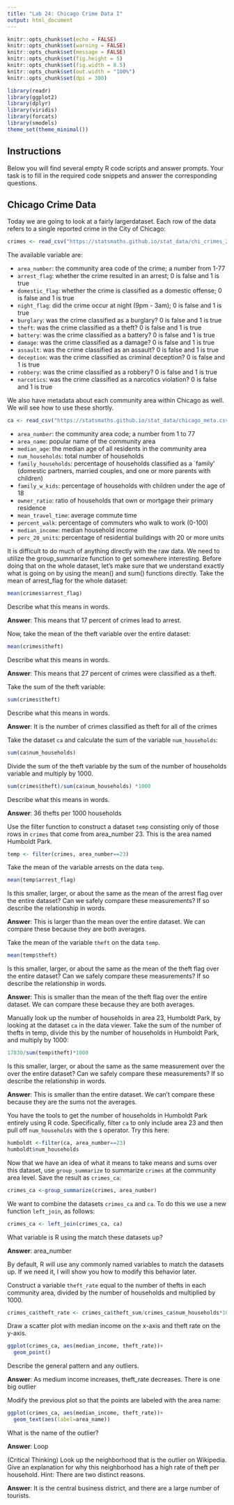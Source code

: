 ```yaml
---
title: "Lab 24: Chicago Crime Data I"
output: html_document
---
```


```r
knitr::opts_chunk$set(echo = FALSE)
knitr::opts_chunk$set(warning = FALSE)
knitr::opts_chunk$set(message = FALSE)
knitr::opts_chunk$set(fig.height = 5)
knitr::opts_chunk$set(fig.width = 8.5)
knitr::opts_chunk$set(out.width = "100%")
knitr::opts_chunk$set(dpi = 300)

library(readr)
library(ggplot2)
library(dplyr)
library(viridis)
library(forcats)
library(smodels)
theme_set(theme_minimal())
```

## Instructions

Below you will find several empty R code scripts and answer prompts. Your task
is to fill in the required code snippets and answer the corresponding
questions.

## Chicago Crime Data

Today we are going to look at a fairly largerdataset. Each row
of the data refers to a single reported crime in the City of Chicago:

```r
crimes <- read_csv("https://statsmaths.github.io/stat_data/chi_crimes_2016.csv")
```

The available variable are:

- `area_number`: the community area code of the crime; a number from 1-77
- `arrest_flag`: whether the crime resulted in an arrest; 0 is false and 1 is true                
- `domestic_flag`: whether the crime is classified as a domestic offense; 0 is false and 1 is true                    
- `night_flag`: did the crime occur at night (9pm - 3am); 0 is false and 1 is true               
- `burglary`: was the crime classified as a burglary? 0 is false and 1 is true
- `theft`: was the crime classified as a theft? 0 is false and 1 is true
- `battery`: was the crime classified as a battery? 0 is false and 1 is true
- `damage`: was the crime classified as a damage? 0 is false and 1 is true
- `assault`: was the crime classified as an assault? 0 is false and 1 is true
- `deception`: was the crime classified as criminal deception? 0 is false and 1 is true
- `robbery`: was the crime classified as a robbery? 0 is false and 1 is true
- `narcotics`: was the crime classified as a narcotics violation? 0 is false and 1 is true

We also have metadata about each community area within Chicago as well.
We will see how to use these shortly.

```r
ca <- read_csv("https://statsmaths.github.io/stat_data/chicago_meta.csv")
```

- `area_number`: the community area code; a number from 1 to 77
- `area_name`: popular name of the community area
- `median_age`: the median age of all residents in the community area
- `num_households`: total number of households
- `family_households`: percentage of households classified as a `family'
                     (domestic partners, married couples, and one or more
                     parents with children)
- `family_w_kids`: percentage of households with children under the age of 18                     
- `owner_ratio`: ratio of households that own or mortgage their primary residence                    
- `mean_travel_time`: average commute time
- `percent_walk`: percentage of commuters who walk to work (0-100)
- `median_income`: median household income
- `perc_20_units`: percentage of residential buildings with 20 or more units


It is difficult to do much of anything directly with the raw data. We
need to utilize the group_summarize function to get somewhere interesting.
Before doing that on the whole dataset, let's make sure that we understand
exactly what is going on by using the mean() and sum() functions directly.
Take the mean of arrest_flag for the whole dataset:

```r
mean(crimes$arrest_flag)
```

Describe what this means in words.

**Answer**: This means that 17 percent of crimes lead to arrest.

Now, take the mean of the theft variable over the entire dataset:

```r
mean(crimes$theft)
```

Describe what this means in words.

**Answer**: This means that 27 percent of crimes were classified as a theft.

Take the sum of the theft variable:

```r
sum(crimes$theft)
```

Describe what this means in words.

**Answer**: It is the number of crimes classified as theft for all of the crimes

Take the dataset `ca` and calculate the sum of the variable `num_households`:

```r
sum(ca$num_households)
```

Divide the sum of the theft variable by the sum of the number of
households variable and multiply by 1000.

```r
sum(crimes$theft)/sum(ca$num_households) *1000
```

Describe what this means in words.

**Answer**: 36 thefts per 1000 households

Use the filter function to construct a dataset `temp` consisting only of
those rows in `crimes` that come from area_number 23. This is the area
named Humboldt Park.

```r
temp <- filter(crimes, area_number==23)
```

Take the mean of the variable arrests on the data `temp`.

```r
mean(temp$arrest_flag)
```

Is this smaller, larger, or about the same as the mean of the arrest flag
over the entire dataset? Can we safely compare these measurements? If so
describe the relationship in words.

**Answer**: This is larger than the mean over the entire dataset. We can compare these because they are both averages.

Take the mean of the variable `theft` on the data `temp`.
```r
mean(temp$theft)
```


Is this smaller, larger, or about the same as the mean of the theft flag
over the entire dataset? Can we safely compare these measurements? If so
describe the relationship in words.

**Answer**: This is smaller than the mean of the theft flag over the entire dataset. We can compare these because they are both averages.

Manually look up the number of households in area 23, Humboldt Park, by
looking at the dataset `ca` in the data viewer. Take the sum of the number
of thefts in temp, divide this by the number of households in Humboldt Park,
and multiply by 1000:

```r
17830/sum(temp$theft)*1000
```

Is this smaller, larger, or about the same as the same measurement over the
over the entire dataset? Can we safely compare these measurements? If so
describe the relationship in words.

**Answer**: This is smaller than the entire dataset. We can't compare these because they are the sums not the averages.

You have the tools to get the number of households in Humboldt Park
entirely using R code. Specifically, filter `ca` to only include area 23
and then pull off `num_households` with the `$` operator. Try this here:

```r
humboldt <-filter(ca, area_number==23)
humboldt$num_households
```

Now that we have an idea of what it means to take means and sums over
this dataset, use `group_summarize` to summarize `crimes` at the community
area level. Save the result as `crimes_ca`:

```r
crimes_ca <-group_summarize(crimes, area_number)
```

We want to combine the datasets `crimes_ca` and `ca`. To do this we use
a new function `left_join`, as follows:

```r
crimes_ca <- left_join(crimes_ca, ca)
```

What variable is R using the match these datasets up?

**Answer**: area_number

By default, R will use any commonly named variables to match the datasets
up. If we need it, I will show you how to modify this behavior later.

Construct a variable `theft_rate` equal to the number of thefts in each
community area, divided by the number of households and multiplied by 1000.

```r
crimes_ca$theft_rate <- crimes_ca$theft_sum/crimes_ca$num_households*1000
```

Draw a scatter plot with median income on the x-axis and theft rate on
the y-axis.

```r
ggplot(crimes_ca, aes(median_income, theft_rate))+
  geom_point()
```

Describe the general pattern and any outliers.

**Answer**: As medium income increases, theft_rate decreases. There is one big outlier

Modify the previous plot so that the points are labeled with the area
name:

```r
ggplot(crimes_ca, aes(median_income, theft_rate))+
  geom_text(aes(label=area_name))
```

What is the name of the outlier?

**Answer**: Loop

(Critical Thinking) Look up the neighborhood that is the outlier on
Wikipedia. Give an explanation for why this neighborhood has a high rate
of theft per household. Hint: There are two distinct reasons.

**Answer**: It is the central business district, and there are a large number of tourists. 










